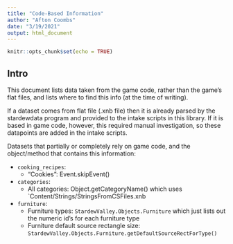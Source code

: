 ```yaml
---
title: "Code-Based Information"
author: "Afton Coombs"
date: "3/19/2021"
output: html_document
---
```


```r
knitr::opts_chunk$set(echo = TRUE)
```

## Intro
This document lists data taken from the game code, rather than the game's flat files, and lists where to find this info (at the time of writing).

If a dataset comes from flat file (.xnb file) then it is already parsed by the stardewdata program and provided to the intake 
scripts in this library. If it is based in game code, however,
this required manual investigation, so these datapoints are added 
in the intake scripts.

Datasets that partially or completely rely on game code, and the object/method that contains this information:

- `cooking_recipes`:
  - "Cookies": Event.skipEvent()
- `categories`:
  - All categories: Object.getCategoryName() which uses `Content/Strings/StringsFromCSFiles.xnb
- `furniture`:
  - Furniture types: `StardewValley.Objects.Furniture` which just lists out
  the numeric id's for each furniture type
  - Furniture default source rectangle size: `StardewValley.Objects.Furniture.getDefaultSourceRectForType()`
